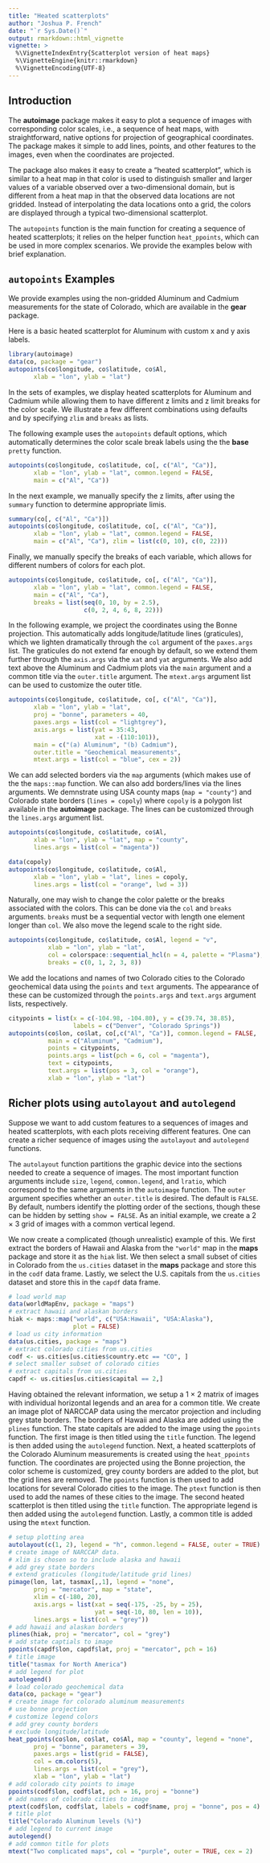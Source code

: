 ---
title: "Heated scatterplots"
author: "Joshua P. French"
date: "`r Sys.Date()`"
output: rmarkdown::html_vignette
vignette: >
  %\VignetteIndexEntry{Scatterplot version of heat maps}
  %\VignetteEngine{knitr::rmarkdown}
  %\VignetteEncoding{UTF-8}
---
## Introduction
The **autoimage** package makes it easy to plot a sequence
of images with corresponding color scales, i.e., a sequence
of heat maps, with straightforward, native options for
projection of geographical coordinates.  The package makes
it simple to add lines, points, and other features to the
images, even when the coordinates are projected.

The package also makes it easy to create a "heated 
scatterplot", which is similar to a heat map in that 
color is used to distinguish smaller and larger values of 
a variable observed over a two-dimensional domain, but is
different from a heat map in that the observed data locations
are not gridded. Instead of interpolating the data locations
onto a grid, the colors are displayed through a typical
two-dimensional scatterplot.

The `autopoints` function is the main function for creating
a sequence of heated scatterplots; it relies on the 
helper function `heat_ppoints`, which can be used in more
complex scenarios. We provide the examples below with brief
explanation.

## `autopoints` Examples
We provide examples using the non-gridded Aluminum and
Cadmium measurements for the state of Colorado, which are 
available in the **gear** package.

Here is a basic heated scatterplot for Aluminum with custom
x and y axis labels.

```{r, fig.height=5, fig.width=4}
library(autoimage)
data(co, package = "gear")
autopoints(co$longitude, co$latitude, co$Al, 
       xlab = "lon", ylab = "lat")
```

In the sets of examples, we display heated scatterplots for 
Aluminum and Cadmium while allowing them to have different z
limits and z limit breaks for the color scale. We illustrate
a few different combinations using defaults and by
specifying `zlim` and `breaks` as lists.

The following example uses the `autopoints` default options, 
which automatically determines the color scale break labels
using the the **base** `pretty` function.
```{r, fig.height=5, fig.width=8}
autopoints(co$longitude, co$latitude, co[, c("Al", "Ca")], 
       xlab = "lon", ylab = "lat", common.legend = FALSE,
       main = c("Al", "Ca"))
```

In the next example, we manually specify the z limits,
after using the `summary` function to determine appropriate
limis.
```{r, fig.height=5, fig.width=8}
summary(co[, c("Al", "Ca")])
autopoints(co$longitude, co$latitude, co[, c("Al", "Ca")], 
       xlab = "lon", ylab = "lat", common.legend = FALSE,
       main = c("Al", "Ca"), zlim = list(c(0, 10), c(0, 22)))
```

Finally, we manually specify the breaks of each variable, which 
allows for different numbers of colors for each plot.
```{r, fig.height=5, fig.width=8}
autopoints(co$longitude, co$latitude, co[, c("Al", "Ca")], 
       xlab = "lon", ylab = "lat", common.legend = FALSE,
       main = c("Al", "Ca"), 
       breaks = list(seq(0, 10, by = 2.5),
                     c(0, 2, 4, 6, 8, 22)))
```

In the following example, we project the coordinates using the 
Bonne projection. This automatically adds longitude/latitude
lines (graticules), which we lighten dramatically through
the `col` argument of the `paxes.args` list. The
graticules do not extend far enough by default, so we extend
them further through the `axis.args` via the `xat` and
`yat` arguments. We also add text above the Aluminum and
Cadmium plots via the `main` argument and a common title
via the `outer.title` argument. The `mtext.args` argument
list can be used to customize the outer title.

```{r, fig.height=5, fig.width=8}
autopoints(co$longitude, co$latitude, co[, c("Al", "Ca")], 
       xlab = "lon", ylab = "lat",
       proj = "bonne", parameters = 40,
       paxes.args = list(col = "lightgrey"),
       axis.args = list(yat = 35:43, 
                        xat = -(110:101)),
       main = c("(a) Aluminum", "(b) Cadmium"),
       outer.title = "Geochemical measurements",
       mtext.args = list(col = "blue", cex = 2))
```

We can add selected borders via the `map` arguments (which
makes use of the the `maps::map` function. We can also add
borders/lines via the lines arguments. We demnstrate using
USA county maps (`map = "county"`) and Colorado state
borders (`lines = copoly`) where `copoly` is a polygon list
available in the **autoimage** package. The lines can 
be customized through the `lines.args` argument list.

```{r, fig.height=5, fig.width=4}
autopoints(co$longitude, co$latitude, co$Al, 
       xlab = "lon", ylab = "lat", map = "county",
       lines.args = list(col = "magenta"))
```

```{r, fig.height=5, fig.width=4}
data(copoly)
autopoints(co$longitude, co$latitude, co$Al, 
       xlab = "lon", ylab = "lat", lines = copoly,
       lines.args = list(col = "orange", lwd = 3))
```

Naturally, one may wish to change the color palette or the
breaks associated with the colors. This can be done via
the `col` and `breaks` arguments. `breaks` must be a sequential
vector with length one element longer than `col`. We also
move the legend scale to the right side.

```{r, fig.height=4, fig.width=6}
autopoints(co$longitude, co$latitude, co$Al, legend = "v",
           xlab = "lon", ylab = "lat",
           col = colorspace::sequential_hcl(n = 4, palette = "Plasma"),
           breaks = c(0, 1, 2, 3, 8))
```

We add the locations and names of two Colorado cities to the
Colorado geochemical data using the `points` and `text` 
arguments. The appearance of these can be customized through
the `points.args` and `text.args` argument lists,
respectively.

```{r, fig.height=4, fig.width=7}
citypoints = list(x = c(-104.98, -104.80), y = c(39.74, 38.85),
                  labels = c("Denver", "Colorado Springs"))
autopoints(co$lon, co$lat, co[,c("Al", "Ca")], common.legend = FALSE, 
           main = c("Aluminum", "Cadmium"), 
           points = citypoints,
           points.args = list(pch = 6, col = "magenta"),
           text = citypoints,
           text.args = list(pos = 3, col = "orange"),
           xlab = "lon", ylab = "lat")
```

## Richer plots using `autolayout` and `autolegend`

Suppose we want to add custom features to a sequences of images and heated scatterplots, with each plots receiving different features.  One can create a richer sequence of images using the `autolayout` and `autolegend` functions.

The `autolayout` function partitions the graphic device into the sections needed to create a sequence of images.  The most important function arguments include `size`, `legend`, `common.legend`, and `lratio`, which correspond to the same arguments in the `autoimage` function.  The `outer` argument specifies whether an `outer.title` is desired.  The default is `FALSE`.  By default, numbers identify the plotting order of the sections, though these can be hidden by setting `show = FALSE`.  As an initial example, we create a 2 $\times$ 3 grid of images with a common vertical legend.

We now create a complicated (though unrealistic) example of this.  We first extract the borders of Hawaii and Alaska from the `"world"` map in the **maps** package and store it as the `hiak` list.  We then select a small subset of cities in Colorado from the `us.cities` dataset in the **maps** package and store this in the `codf` data frame.  Lastly, we select the U.S. capitals from the `us.cities` dataset and store this in the `capdf` data frame.  

```{r}
# load world map
data(worldMapEnv, package = "maps")
# extract hawaii and alaskan borders
hiak <- maps::map("world", c("USA:Hawaii", "USA:Alaska"), 
                  plot = FALSE)
# load us city information
data(us.cities, package = "maps")
# extract colorado cities from us.cities
codf <- us.cities[us.cities$country.etc == "CO", ]
# select smaller subset of colorado cities
# extract capitals from us.cities
capdf <- us.cities[us.cities$capital == 2,]
```

Having obtained the relevant information, we setup a 1 $\times$ 2 matrix of images with individual horizontal legends and an area for a common title.  We create an image plot of NARCCAP data using the mercator projection and including grey state borders.  The borders of Hawaii and Alaska are added using the `plines` function.  The state capitals are added to the image using the `ppoints` function.  The first image is then titled using the `title` function.  The legend is then added using the `autolegend` function.  Next, a heated scatterplots of the Colorado Aluminum measurements is created using the `heat_ppoints` function.  The coordinates are projected using the Bonne projection, the color scheme is customized, grey county borders are added to the plot, but the grid lines are removed.  The `ppoints` function is then used to add locations for several Colorado cities to the image.  The `ptext` function is then used to add the names of these cities to the image.  The second heated scatterplot is then titled using the `title` function. The appropriate legend is then added using the `autolegend` function.  Lastly, a common title is added using the `mtext` function.  

```{r, fig.width=7, fig.height=5, hold=TRUE}
# setup plotting area
autolayout(c(1, 2), legend = "h", common.legend = FALSE, outer = TRUE)
# create image of NARCCAP data.
# xlim is chosen so to include alaska and hawaii
# add grey state borders
# extend graticules (longitude/latitude grid lines)
pimage(lon, lat, tasmax[,,1], legend = "none",
       proj = "mercator", map = "state",
       xlim = c(-180, 20),
       axis.args = list(xat = seq(-175, -25, by = 25),
                        yat = seq(-10, 80, len = 10)),
       lines.args = list(col = "grey"))
# add hawaii and alaskan borders
plines(hiak, proj = "mercator", col = "grey")
# add state captials to image
ppoints(capdf$lon, capdf$lat, proj = "mercator", pch = 16)
# title image
title("tasmax for North America")
# add legend for plot
autolegend()
# load colorado geochemical data
data(co, package = "gear")
# create image for colorado aluminum measurements
# use bonne projection
# customize legend colors
# add grey county borders
# exclude longitude/latitude
heat_ppoints(co$lon, co$lat, co$Al, map = "county", legend = "none",
       proj = "bonne", parameters = 39, 
       paxes.args = list(grid = FALSE),
       col = cm.colors(5),
       lines.args = list(col = "grey"),
       xlab = "lon", ylab = "lat")
# add colorado city points to image
ppoints(codf$lon, codf$lat, pch = 16, proj = "bonne")
# add names of colorado cities to image
ptext(codf$lon, codf$lat, labels = codf$name, proj = "bonne", pos = 4)
# title plot
title("Colorado Aluminum levels (%)")
# add legend to current image
autolegend()
# add common title for plots
mtext("Two complicated maps", col = "purple", outer = TRUE, cex = 2)
```
